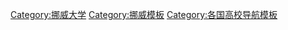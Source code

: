 {{Navbox
| name =挪威大学
| title = [[挪威大學列表|挪威大學和學院]]
| state = {{{state|autocollapse}}}
|listclass = hlist

|group1= 大學
|list1=
* [[奧斯陸大學]]
* [[卑爾根大學]]
* [[阿格德爾大學]]
* [[挪威生命科學大學]]
* [[諾爾蘭大學]]
* [[挪威科技大學]]
* [[斯塔萬格大學]]
* [[特羅姆瑟大學]]

|group2= 專業大學
|list2 =
* [[奧斯陸建築與設計學院]]
* [[挪威漁業科學學院]]
* {{tsl|en|Norwegian School of Economics|挪威經濟學院|挪威經濟學院}}
* {{tsl|en|Norwegian Academy of Music|挪威音樂學院|挪威音樂學院}}
* [[挪威運動科學學院]]
* {{tsl|en|Norwegian School of Veterinary Science|挪威獸醫學院|挪威獸醫學院}}
* [[摩得大學學院]]

|group3 = 大學學院
|list3 =
* [[阿克什胡斯大學學院]]
* [[卑爾根大學學院]]
* [[布斯呂克大學學院]]
* {{tsl|en|Finnmark University College|芬馬克大學學院|芬馬克大學學院}}
* [[約維克大學學院]]
* [[阿爾斯塔大學學院]]
* {{tsl|en|Hedmark University College|海德馬克大學學院|海德馬克大學學院}}
* [[卑爾根國立藝術學院]]
* {{tsl|en|Oslo National Academy of the Arts|奧斯陸國立藝術學院|奧斯陸國立藝術學院}}
* [[里爾哈莫大學學院]]
* [[納爾維克大學學院]]
* [[內斯納大學學院]]
* [[北特倫德拉格大學學院]]
* [[奧斯陸大學學院]]
* [[挪威警察大學學院]]
* [[薩米大學學院]]
* [[松恩-菲尤拉讷大学学院]]
* [[斯圖爾/海于格森大學學院]]
* [[南特倫德拉格大學學院]]
* [[泰勒馬克大學學院]]
* [[特羅姆瑟大學學院]]
* [[西福爾大學學院]]
* [[沃爾達大學學院]]
* [[東福爾大學學院]]
* [[奧勒松大學學院]]

|group4 = 私立學院
|list4 =
* [[挪威美國商學院]]
* {{link-en|毛德皇后早期兒童教育學院|Queen Maud's College of Early Childhood Education}}
* [[挪威信息技術學院]]
* [[BI挪威商學院]]
* {{link-en|羅加蘭學院|Rogaland College}}
* [[MF挪威神學院]]
|belowstyle = text-align: center; font-size: 100%;
|below = [[挪威大学列表|挪威高等教育机构列表]]
}}

<noinclude>
{{collapsible option}}
[[Category:挪威大学]]
[[Category:挪威模板]]
[[Category:各国高校导航模板]]
</noinclude>
